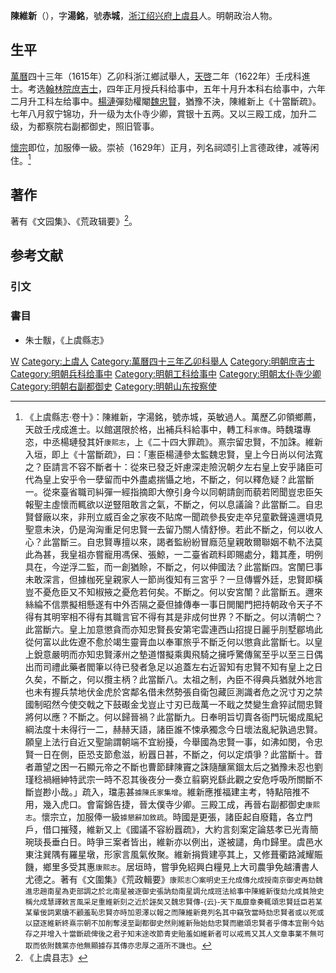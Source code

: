{{Otheruses|other=名为陈汤铭的其他人物|陈汤铭}}
{{明清人物信息框
| 姓名 = 陳維新
| 原名 =
| 圖片名稱 = 
| 圖片大小 = 220px
| 圖片說明 = 
| 最高職務 = 工科給事中加右副都御史
| 國家 = 大明
| 爵位 =
| 籍貫 = [[浙江|浙江]][[绍兴府|绍兴府]][[上虞县|上虞县]]
| 族裔 = 
| 字號 = 字湯銘，號赤城
| 室名 = 
| 諡號 = 
| 出生日期 = 生年不詳
| 出生地點 = 
| 逝世日期 = 卒年不詳
| 逝世地點 = 
| 墓葬 =
| 配偶 =
| 親屬 = 
| 出身 = 
*萬曆四十三年乙卯科浙江鄉試舉人
*天啓二年壬戌科進士出身
| 經歷 = 
| 著作 =
}}

'''陳維新'''（{{bd|？||？||}}），字'''湯銘'''，號'''赤城'''，[[浙江|浙江]][[绍兴府|绍兴府]][[上虞县|上虞县]]人。明朝政治人物。

==生平==
[[萬曆|萬曆]]四十三年（1615年）乙卯科浙江鄉試舉人，[[天啓|天啓]]二年（1622年）壬戌科進士。考选[[翰林院|翰林院]][[庶吉士|庶吉士]]，四年正月授兵科给事中，五年十月升本科右给事中，六年二月升工科左给事中。[[楊漣|楊漣]]彈劾權閹[[魏忠賢|魏忠賢]]，猶豫不決，陳維新上《十當斷疏》。七年八月叙宁锦功，升一级为太仆寺少卿，賞银十五两。又以三殿工成，加升二级，为都察院右副都御史，照旧管事。

[[明思宗|懷宗]]即位，加服俸一級。崇祯（1629年）正月，列名祠颂引上言德政律，减等闲住。<ref>《上虞縣志·卷十》：陳維新，字湯銘，號赤城，英敏過人。萬歷乙卯領鄉薦，天啟壬戌成進士。以館選限於格，出補兵科給事中，轉工科<small>家傳</small>。時魏璫專恣，中丞楊璉發其奸<small>康熙志</small>，上《二十四大罪疏》。熹宗留忠賢，不加誅。維新入垣，即上《十當斷疏》，曰：「憲臣楊漣參太監魏忠賢，皇上今日尚以何法寬之？臣請言不容不斷者十：從來已發乏奸慮深走險況朝夕左右皇上安乎諸臣可代為皇上安乎令一孽留而中外盡處揣懾之地，不斷之，何以釋危疑？此當斷一。從來臺省職司糾彈一經指摘即大僚引身今以同朝請劍而藐若罔聞豈忠臣矢報聖主虛懷而輒欲以逆豎阻敢言之氣，不斷之，何以息議論？此當斷二。自忠賢督廠以來，非刑立威百金之家夜不貼席一聞疏參長安走卒兒童歡聲遠邇頃見聖意未決，仍是洶洶重足何忠賢一去留乃關人情舒慘。若此不斷之，何以收人心？此當斷三。自忠賢專擅以來，謁者監紛紛冒廕范皇親敢爾聯姻不軌不法莫此為甚，我皇祖亦嘗寵用馮保、張鯨，一二臺省疏料即賜處分，籍其產，明例具在，今逆浮二監，而一創猶賒，不斷之，何以伸國法？此當斷四。宮闈巳事未敢深言，但據枷死皇親家人一節尚復知有三宮乎？一旦傳響外廷，忠賢即橫豈不憂危臣又不知椒掖之憂危若何矣。不斷之。何以安宮闈？此當斷五。邇來絲綸不信票擬相懸遂有中外否隔之憂但據傳奉一事日閧閣門把持朝政令天子不得有其明宰相不得有其職言官不得有其是非成何世界？不斷之。何以清朝㝉？此當斷六。皇上加意懲貪而亦知忠賢長安第宅雲連西山招提日麗乎刖墅郿塢此從何富以此佐遼不愈於竭生靈膏血以奉軍旅乎不斷乏何以懲貪此當斷七。以皇上銳意嚴明而亦知忠賢涿州之墊道憯擬乘輿飛騎之擁呼驚傳駕至乎以至三日偶出而司禮此藥者閻筆以待已發者急足以追蓋左右近習知有忠賢不知有皇上之日久矣，不斷之，何以攬主柄？此當斷八。太祖之制，內臣不得典兵猶就外地言也未有握兵禁地伏金虎於宮鄰名借未然勢張自衛包藏叵測識者危之況寸刃之禁國制昭然今使交戟之下鼓礟金戈豈止寸刃已哉萬一不戢之焚變生倉猝試間忠賢將何以應？不斷之。何以歸晉禍？此當斷九。日奉明旨切賣各衙門玩愒成風紀綱法度十未得行一二，赫赫天語，諸臣誰不悚承獨念今日壞法亂紀孰過忠賢。願皇上法行自近又聖諭謂朝端不宜紛擾，今舉國為忠賢一事，如沸如閔，令忠賢一日在側，臣恐支節愈滋，紛囂日甚，不斷之，何以定煩爭？此當斷十。昔者蕭望之困一石顯元帝之不斷也曹節肆陳竇之誅隨釀黨錮太后之猶豫未忍也劉瑾稔禍縉紳特武宗一時不忍其後夜分一奏立翦窮兇繇此觀之安危呼吸所關斷不斷豈尠小哉。」疏入，璫恚甚<small>據陳氏家集增</small>。維新應推福建主考，特點陪推不用，幾入虎口。會甯錦告捷，晉太僕寺少卿。三殿工成，再晉右副都御史<small>康熙志</small>。懷宗立，加服俸一級<small>據懇辭加敘疏</small>。時國是更張，諸臣起自廢籍，各立門戶，借口摧殘，維新又上《國議不容紛囂疏》，大約言刻案定論慈孝已光青簡琬琰長垂白日。時爭三案者皆出，維新亦以例出，遂被譴，角巾歸里。虞邑水東注巽隅有羅星墩，形家言風氣攸聚。維新捐貲建亭其上，又修葺衢路減耀賑饑，鄉里多受其惠<small>康熙志</small>。居垣時，嘗爭免紹興白糧見上大司農爭免越漕書人尤德之。著有《文圍集》《荒政輯要》<small>康熙志〇案明史王允成傳允成授南京御史再劾魏進忠趙南星為吏部調之於北南星被逐御史張訥劾南星調允成班法給事中陳維新復劾允成貧險史稱允成慧譯敕言風采足重維新刻之近於誣矣又魏忠賢傳-{云}-天下風靡章奏輒頌忠賢廷臣若某某輩佞詞累牘不顧羞恥忠賢亦時加恩澤以報之而陳維新竟列名其中竊攷當時劾忠賢者或以死或以竄逐維新終熹宗朝不加削奪浸至副都御史然則維新殆始劾忠賢而繼頌忠賢者乎傳本宜刪今姑存之并增入十當斷疏俾後之君子知末途改節青史貽羞如維新者可以戒焉又其人文章事業不無可取而依附魏黨亦他無顯據存其傳亦忠厚之道所不譏也</small>。</ref>

==著作==
著有《文园集》、《荒政辑要》<ref>《上虞县志》</ref>。

==参考文献==
===引文===
{{reflist}}

===書目===
*朱士黻，《上虞縣志》

{{天啓二年壬戌科殿試金榜}}
{{Authority control}}
{{DEFAULTSORT:Chen陳}}
[[Category:陈姓|W]]
[[Category:上虞人|Category:上虞人]]
[[Category:萬曆四十三年乙卯科舉人|Category:萬曆四十三年乙卯科舉人]]
[[Category:明朝庶吉士|Category:明朝庶吉士]]
[[Category:明朝兵科给事中|Category:明朝兵科给事中]]
[[Category:明朝工科给事中|Category:明朝工科给事中]]
[[Category:明朝太仆寺少卿|Category:明朝太仆寺少卿]]
[[Category:明朝右副都御史|Category:明朝右副都御史]]
[[Category:明朝山东按察使|Category:明朝山东按察使]]